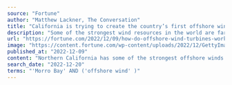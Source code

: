 ```yaml
---
source: "Fortune"
author: "Matthew Lackner, The Conversation"
title: "California is trying to create the country’s first offshore wind farms—Here’s how that works, and what it will take to make it happen"
description: "Some of the strongest wind resources in the world are far from the shore."
url: "https://fortune.com/2022/12/09/how-do-offshore-wind-turbines-work-california-offshore-wind-farms/"
image: "https://content.fortune.com/wp-content/uploads/2022/12/GettyImages-522066448.jpg?resize=1200,600"
published_at: "2022-12-09"
content: "Northern California has some of the strongest offshore winds in the U.S., with immense potential to produce clean energy. But it also has a problem. Its continental shelf drops off quickly, making bu… [+5633 chars]"
search_date: "2022-12-20"
terms: "'Morro Bay' AND ('offshore wind' )"
---
```


